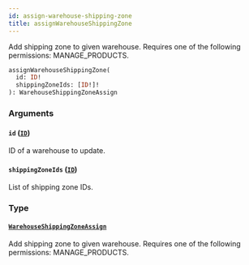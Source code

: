 ```yaml
---
id: assign-warehouse-shipping-zone
title: assignWarehouseShippingZone
---
```


Add shipping zone to given warehouse. Requires one of the following permissions: MANAGE_PRODUCTS.

```graphql
assignWarehouseShippingZone(
  id: ID!
  shippingZoneIds: [ID!]!
): WarehouseShippingZoneAssign
```

### Arguments

#### `id` ([`ID`](../../../developer/api-reference/scalars/id))

ID of a warehouse to update.

#### `shippingZoneIds` ([`ID`](../../../developer/api-reference/scalars/id))

List of shipping zone IDs.

### Type

#### [`WarehouseShippingZoneAssign`](../../../developer/api-reference/objects/warehouse-shipping-zone-assign)

Add shipping zone to given warehouse. Requires one of the following permissions: MANAGE_PRODUCTS.
